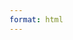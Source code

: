 ```yaml
---
format: html
---
```


<style>
  body {
  background-image: url("gen_art.png");
  background-size: cover;
  background-repeat: no-repeat;
}
</style>


